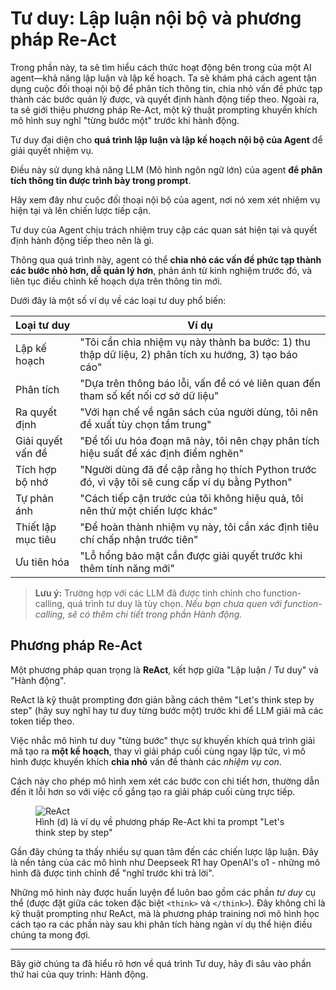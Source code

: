 # Tư duy: Lập luận nội bộ và phương pháp Re-Act

<Tip> 
Trong phần này, ta sẽ tìm hiểu cách thức hoạt động bên trong của một AI agent—khả năng lập luận và lập kế hoạch. Ta sẽ khám phá cách agent tận dụng cuộc đối thoại nội bộ để phân tích thông tin, chia nhỏ vấn đề phức tạp thành các bước quản lý được, và quyết định hành động tiếp theo. Ngoài ra, ta sẽ giới thiệu phương pháp Re-Act, một kỹ thuật prompting khuyến khích mô hình suy nghĩ "từng bước một" trước khi hành động.
</Tip>

Tư duy đại diện cho **quá trình lập luận và lập kế hoạch nội bộ của Agent** để giải quyết nhiệm vụ.

Điều này sử dụng khả năng LLM (Mô hình ngôn ngữ lớn) của agent **để phân tích thông tin được trình bày trong prompt**.

Hãy xem đây như cuộc đối thoại nội bộ của agent, nơi nó xem xét nhiệm vụ hiện tại và lên chiến lược tiếp cận.

Tư duy của Agent chịu trách nhiệm truy cập các quan sát hiện tại và quyết định hành động tiếp theo nên là gì.

Thông qua quá trình này, agent có thể **chia nhỏ các vấn đề phức tạp thành các bước nhỏ hơn, dễ quản lý hơn**, phản ánh từ kinh nghiệm trước đó, và liên tục điều chỉnh kế hoạch dựa trên thông tin mới.

Dưới đây là một số ví dụ về các loại tư duy phổ biến:

| Loại tư duy          | Ví dụ |
|----------------------|---------|
| Lập kế hoạch        | "Tôi cần chia nhiệm vụ này thành ba bước: 1) thu thập dữ liệu, 2) phân tích xu hướng, 3) tạo báo cáo" |
| Phân tích           | "Dựa trên thông báo lỗi, vấn đề có vẻ liên quan đến tham số kết nối cơ sở dữ liệu" |
| Ra quyết định       | "Với hạn chế về ngân sách của người dùng, tôi nên đề xuất tùy chọn tầm trung" |
| Giải quyết vấn đề   | "Để tối ưu hóa đoạn mã này, tôi nên chạy phân tích hiệu suất để xác định điểm nghẽn" |
| Tích hợp bộ nhớ     | "Người dùng đã đề cập rằng họ thích Python trước đó, vì vậy tôi sẽ cung cấp ví dụ bằng Python" |
| Tự phản ánh         | "Cách tiếp cận trước của tôi không hiệu quả, tôi nên thử một chiến lược khác" |
| Thiết lập mục tiêu  | "Để hoàn thành nhiệm vụ này, tôi cần xác định tiêu chí chấp nhận trước tiên" |
| Ưu tiên hóa         | "Lỗ hổng bảo mật cần được giải quyết trước khi thêm tính năng mới" |

> **Lưu ý:** Trường hợp với các LLM đã được tinh chỉnh cho function-calling, quá trình tư duy là tùy chọn.
> *Nếu bạn chưa quen với function-calling, sẽ có thêm chi tiết trong phần Hành động.*

## Phương pháp Re-Act

Một phương pháp quan trọng là **ReAct**, kết hợp giữa "Lập luận / Tư duy" và "Hành động".

ReAct là kỹ thuật prompting đơn giản bằng cách thêm "Let's think step by step" (hãy suy nghĩ hay tư duy từng bước một) trước khi để LLM giải mã các token tiếp theo.

Việc nhắc mô hình tư duy "từng bước" thực sự khuyến khích quá trình giải mã tạo ra **một kế hoạch**, thay vì giải pháp cuối cùng ngay lập tức, vì mô hình được khuyến khích **chia nhỏ** vấn đề thành các *nhiệm vụ con*.

Cách này cho phép mô hình xem xét các bước con chi tiết hơn, thường dẫn đến ít lỗi hơn so với việc cố gắng tạo ra giải pháp cuối cùng trực tiếp.

<figure>
<img src="https://huggingface.co/datasets/agents-course/course-images/resolve/main/en/unit1/ReAct.png" alt="ReAct"/>
<figcaption>Hình (d) là ví dụ về phương pháp Re-Act khi ta prompt "Let's think step by step"
</figcaption>
</figure>

<Tip>
Gần đây chúng ta thấy nhiều sự quan tâm đến các chiến lược lập luận. Đây là nền tảng của các mô hình như Deepseek R1 hay OpenAI's o1 - những mô hình đã được tinh chỉnh để "nghĩ trước khi trả lời".

Những mô hình này được huấn luyện để luôn bao gồm các phần _tư duy_ cụ thể (được đặt giữa các token đặc biệt `<think>` và `</think>`). Đây không chỉ là kỹ thuật prompting như ReAct, mà là phương pháp training nơi mô hình học cách tạo ra các phần này sau khi phân tích hàng ngàn ví dụ thể hiện điều chúng ta mong đợi.
</Tip>

--- 
Bây giờ chúng ta đã hiểu rõ hơn về quá trình Tư duy, hãy đi sâu vào phần thứ hai của quy trình: Hành động.